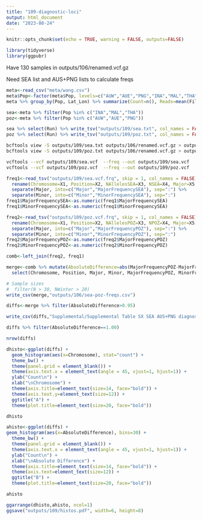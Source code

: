 ```yaml
---
title: "109-diagnostic-loci"
output: html_document
date: "2023-08-24"
---
```


```r
knitr::opts_chunk$set(echo = TRUE, warning = FALSE, outputs=FALSE)
```

```r
library(tidyverse)
library(ggpubr)
```

Have 130 samples in outputs/106/renamed.vcf.gz 

Need SEA list and AUS+PNG lists to calculate freqs    


```r
meta<-read_csv("meta/wang.csv")
meta$Pop<-factor(meta$Pop, levels=c("AUW","AUE","PNG","INA","MAL","THA"))
meta %>% group_by(Pop, Lat_Lon) %>% summarize(Count=n(), Reads=mean(Filtered))
```

```r
sea<-meta %>% filter(Pop %in% c("INA","MAL","THA"))
poz<-meta %>% filter(Pop %in% c("AUW","AUE","PNG"))
```

```r
sea %>% select(Run) %>% write_tsv("outputs/109/sea.txt", col_names = FALSE)
poz %>% select(Run) %>% write_tsv("outputs/109/poz.txt", col_names = FALSE)
```


```sh
bcftools view -S outputs/109/sea.txt outputs/106/renamed.vcf.gz > outputs/109/sea.vcf
bcftools view -S outputs/109/poz.txt outputs/106/renamed.vcf.gz > outputs/109/poz.vcf

vcftools --vcf outputs/109/sea.vcf  --freq --out outputs/109/sea.vcf
vcftools --vcf outputs/109/poz.vcf  --freq --out outputs/109/poz.vcf
```


```r
freq1<-read_tsv("outputs/109/sea.vcf.frq", skip = 1, col_names = FALSE) %>% 
  rename(Chromosome=X1, Position=X2, NAllelesSEA=X3, NSEA=X4, Major=X5, Minor=X6) %>%
  separate(Major, into=c("Major","MajorFrequencySEA"), sep=":") %>% 
  separate(Minor, into=c("Minor","MinorFrequencySEA"), sep=":")
freq1$MajorFrequencySEA<-as.numeric(freq1$MajorFrequencySEA)
freq1$MinorFrequencySEA<-as.numeric(freq1$MinorFrequencySEA)

freq2<-read_tsv("outputs/109/poz.vcf.frq", skip = 1, col_names = FALSE) %>% 
  rename(Chromosome=X1, Position=X2, NAllelesPOZ=X3, NPOZ=X4, Major=X5, Minor=X6)%>%
  separate(Major, into=c("Major","MajorFrequencyPOZ"), sep=":") %>%
  separate(Minor, into=c("Minor","MinorFrequencyPOZ"), sep=":")
freq2$MajorFrequencyPOZ<-as.numeric(freq2$MajorFrequencyPOZ)
freq2$MinorFrequencyPOZ<-as.numeric(freq2$MinorFrequencyPOZ)

comb<-left_join(freq2, freq1)
```


```r
merge<-comb %>% mutate(AbsoluteDifference=abs(MajorFrequencyPOZ-MajorFrequencySEA)) %>% 
  select(Chromosome, Position, Major, Minor, MajorFrequencyPOZ, MinorFrequencyPOZ, MajorFrequencySEA, MinorFrequencySEA, AbsoluteDifference, NPOZ, NSEA) %>% arrange(-AbsoluteDifference)

# Sample sizes
#  filter(N > 30, NWinter > 20) 
write_csv(merge,"outputs/106/sea-poz-freqs.csv")

diffs<-merge %>% filter(AbsoluteDifference>0.95)

write_csv(diffs,"Supplemental/Supplemental Table SX SEA AUS+PNG diagnostic loci.csv")

diffs %>% filter(AbsoluteDifference==1.00)
```

```r
nrow(diffs)
```


```r
dhisto<-ggplot(diffs) +
  geom_histogram(aes(x=Chromosome), stat="count") +
  theme_bw() +
  theme(panel.grid = element_blank()) +
  theme(axis.text.x = element_text(angle = 45, vjust=1, hjust=1)) +
  ylab("Count\n") +
  xlab("\nChromosome") +
  theme(axis.title=element_text(size=14, face="bold")) +
  theme(axis.text.y=element_text(size=12)) +
  ggtitle("A") +
  theme(plot.title=element_text(size=20, face="bold"))

dhisto
```

```r
ahisto<-ggplot(diffs) +
geom_histogram(aes(x=AbsoluteDifference), bins=30) +
  theme_bw() +
  theme(panel.grid = element_blank()) +
  theme(axis.text.x = element_text(angle = 45, vjust=1, hjust=1)) +
  ylab("Count\n") +
  xlab("\nAbsolute Difference") +
  theme(axis.title=element_text(size=14, face="bold")) +
  theme(axis.text=element_text(size=12)) +
  ggtitle("B") +
  theme(plot.title=element_text(size=20, face="bold"))

ahisto
```


```r
ggarrange(dhisto,ahisto, ncol=1)
ggsave("outputs/109/histos.pdf", width=6, height=8)
```